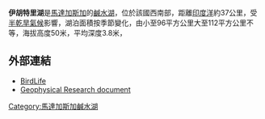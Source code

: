 {{Infobox lake
| 湖泊名稱 = 伊胡特里湖
| 湖泊照片 = Lake Ihotry NASA.jpg
| caption_lake = 
| image_bathymetry = 
| caption_bathymetry = 
| location = 
| 座標 = {{coord|21|55|0|S|43|40|0|E|type:waterbody_region:MG|display=inline,title}}
| type =  
| inflow = 
| outflow = 
| catchment = 
| 集水區國家 = {{flag|Madagascar}}
| length = 
| width = 
| area = 96–112平方公里
| depth = 
| max-depth = 3.8米
| volume = 約0.395立方公里
| residence_time = 
| shore = 
| 海拔高度 = 50米
| islands = 
| cities = 
}}

'''伊胡特里湖'''是[[馬達加斯加|馬達加斯加]]的[[鹹水湖|鹹水湖]]，位於該國西南部，距離[[印度洋|印度洋]]約37公里，受[[半乾旱氣候|半乾旱氣候]]影響，湖泊面積按季節變化，由小至96平方公里大至112平方公里不等，海拔高度50米，平均深度3.8米，

==外部連結==
* [http://www.birdlife.org/datazone/sites/index.html?action=SitHTMDetails.asp&sid=6583&m=0 BirdLife] {{Wayback|url=http://www.birdlife.org/datazone/sites/index.html?action=SitHTMDetails.asp&sid=6583&m=0 |date=20090103043348 }}
* [http://www.cosis.net/abstracts/EGU06/04602/EGU06-J-04602.pdf?PHPSESSID=386e2e70860329c01c902d080818f7ac Geophysical Research document]

[[Category:馬達加斯加鹹水湖|Category:馬達加斯加鹹水湖]]

{{Madagascar-stub}}